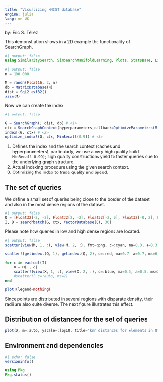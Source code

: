 ```yaml
---
title: "Visualizing MNIST database"
engine: julia
lang: en-US
---
```


by: Eric S. Téllez


This demonstration shows in a 2D example the functionality of SearchGraph.

```julia
#| output: false
using SimilaritySearch, SimSearchManifoldLearning, Plots, StatsBase, LinearAlgebra, Markdown, Random

```

```julia
#| output: false
n = 100_000

M = randn(Float16, 2, n)
db = MatrixDatabase(M)
dist = SqL2_asf32()
size(M)
```

Now we can create the index
```julia
#| output: false

G = SearchGraph(; dist, db) # <1>
ctx = SearchGraphContext(hyperparameters_callback=OptimizeParameters(MinRecall(0.99))) # <1>
index!(G, ctx) # <2>
optimize_index!(G, ctx, MinRecall(0.9)) # <3>
```
1. Defines the index and the search context (caches and hyperparameters); particularly, we use a very high quality build `MinRecall(0.99)`; high quality constructions yield to faster queries due to the underlying graph structure.
2. Actual indexing procedure using the given search context.
3. Optimizing the index to trade quality and speed.

## The set of queries
We define a small set of queries being close to the border of the dataset and also in the most dense regions of the dataset. 
```julia
#| output: false
Q = [Float32[-2, -2], Float32[2, -2], Float32[-2, 0], Float32[-0, 2], Float32[0, 0],   Float32[-3, 3],  Float32[4, 4], Float32[1, 0.5]]
I, D = searchbatch(G, ctx, VectorDatabase(Q), 30)
```

Please note how queries in low and high dense regions are located.
```julia
#| output: false
scatter(view(M, 1, :), view(M, 2, :), fmt=:png, c=:cyan, ma=0.3, a=0.3, ms=1, msw=0)

scatter!(getindex.(Q, 1), getindex.(Q, 2), c=:red, ma=0.7, a=0.7, ms=6, msw=0)

for c in eachcol(I)
    X = M[:, c]
    scatter!(view(X, 1, :), view(X, 2, :), c=:blue, ma=0.5, a=0.5, ms=2, msw=0)
    #scatter!( c=:auto, ms=2)
end

plot!(legend=nothing)

```
Since points are distributed in several regions with disparate density, their radii are also quite diverse. The next figure illustrates this effect.


## Distribution of distances for the set of queries
```julia
plot(D, m=:auto, yscale=:log10, title="knn distances for elements in Q", fmt=:png)
```

## Environment and dependencies
```julia
#| echo: false
versioninfo()

using Pkg
Pkg.status() 
```